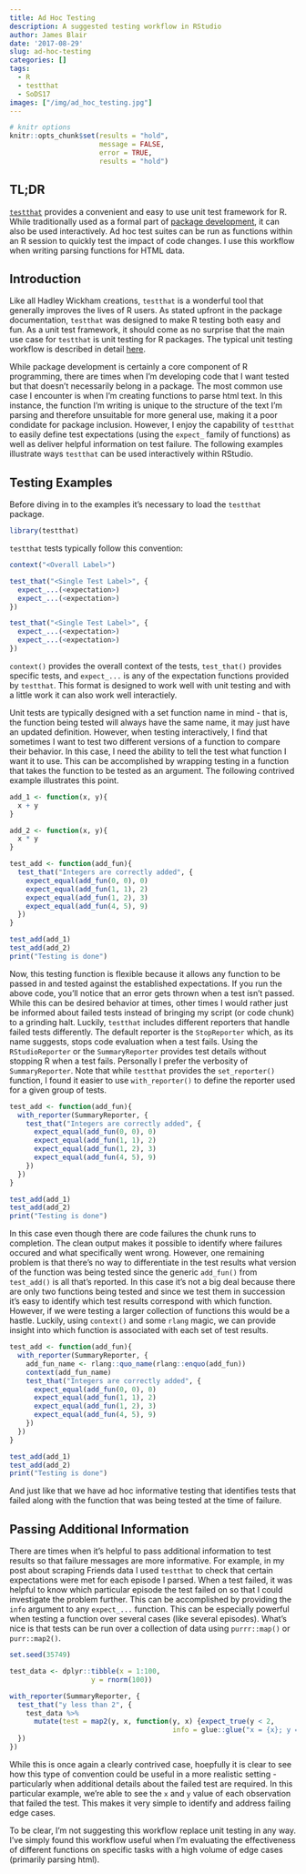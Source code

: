 ```yaml
---
title: Ad Hoc Testing
description: A suggested testing workflow in RStudio
author: James Blair
date: '2017-08-29'
slug: ad-hoc-testing
categories: []
tags:
  - R
  - testthat
  - SoDS17
images: ["/img/ad_hoc_testing.jpg"]
---
```

```r
# knitr options
knitr::opts_chunk$set(results = "hold",
                      message = FALSE,
                      error = TRUE,
                      results = "hold")
```


## TL;DR
[`testthat`](https://github.com/hadley/testthat) provides a convenient and easy to use unit test framework for R. While traditionally used as a formal part of [package development](http://r-pkgs.had.co.nz/tests.html), it can also be used interactively. Ad hoc test suites can be run as functions within an R session to quickly test the impact of code changes. I use this workflow when writing parsing functions for HTML data.

## Introduction
Like all Hadley Wickham creations, `testthat` is a wonderful tool that generally improves the lives of R users. As stated upfront in the package documentation, `testthat` was designed to make R testing both easy and fun. As a unit test framework, it should come as no surprise that the main use case for `testthat` is unit testing for R packages. The typical unit testing workflow is described in detail [here](http://r-pkgs.had.co.nz/tests.html).

While package development is certainly a core component of R programming, there are times when I'm developing code that I want tested but that doesn't necessarily belong in a package. The most common use case I encounter is when I'm creating functions to parse html text. In this instance, the function I'm writing is unique to the structure of the text I'm parsing and therefore unsuitable for more general use, making it a poor condidate for package inclusion. However, I enjoy the capability of `testthat` to easily define test expectations (using the `expect_` family of functions) as well as deliver helpful information on test failure. The following examples illustrate ways `testthat` can be used interactively within RStudio.

## Testing Examples
Before diving in to the examples it's necessary to load the `testthat` package.
```r
library(testthat)
```

`testthat` tests typically follow this convention:

```r
context("<Overall Label>")

test_that("<Single Test Label>", {
  expect_...(<expectation>)
  expect_...(<expectation>)
})

test_that("<Single Test Label>", {
  expect_...(<expectation>)
  expect_...(<expectation>)
})
```

`context()` provides the overall context of the tests, `test_that()` provides specific tests, and `expect_...` is any of the expectation functions provided by `testthat`. This format is designed to work well with unit testing and with a little work it can also work well interactiely. 

Unit tests are typically designed with a set function name in mind - that is, the function being tested will always have the same name, it may just have an updated definition. However, when testing interactively, I find that sometimes I want to test two different versions of a function to compare their behavior. In this case, I need the ability to tell the test what function I want it to use. This can be accomplished by wrapping testing in a function that takes the function to be tested as an argument. The following contrived example illustrates this point.

```r
add_1 <- function(x, y){
  x + y
}

add_2 <- function(x, y){
  x * y
}

test_add <- function(add_fun){
  test_that("Integers are correctly added", {
    expect_equal(add_fun(0, 0), 0)
    expect_equal(add_fun(1, 1), 2)
    expect_equal(add_fun(1, 2), 3)
    expect_equal(add_fun(4, 5), 9)
  })
}

test_add(add_1)
test_add(add_2)
print("Testing is done")
```

Now, this testing function is flexible because it allows any function to be passed in and tested against the established expectations. If you run the above code, you'll notice that an error gets thrown when a test isn't passed. While this can be desired behavior at times, other times I would rather just be informed about failed tests instead of bringing my script (or code chunk) to a grinding halt. Luckily, `testthat` includes different reporters that handle failed tests differently. The default reporter is the `StopReporter` which, as its name suggests, stops code evaluation when a test fails. Using the `RStudioReporter` or the `SummaryReporter` provides test details without stopping R when a test fails. Personally I prefer the verbosity of `SummaryReporter`. Note that while `testthat` provides the `set_reporter()` function, I found it easier to use `with_reporter()` to define the reporter used for a given group of tests.

```r
test_add <- function(add_fun){
  with_reporter(SummaryReporter, {
    test_that("Integers are correctly added", {
      expect_equal(add_fun(0, 0), 0)
      expect_equal(add_fun(1, 1), 2)
      expect_equal(add_fun(1, 2), 3)
      expect_equal(add_fun(4, 5), 9)
    })
  })
}

test_add(add_1)
test_add(add_2)
print("Testing is done")
```

In this case even though there are code failures the chunk runs to completion. The clean output makes it possible to identify where failures occured and what specifically went wrong. However, one remaining problem is that there's no way to differentiate in the test results what version of the function was being tested since the generic `add_fun()` from `test_add()` is all that's reported. In this case it's not a big deal because there are only two functions being tested and since we test them in succession it's easy to identify which test results correspond with which function. However, if we were testing a larger collection of functions this would be a hastle. Luckily, using `context()` and some `rlang` magic, we can provide insight into which function is associated with each set of test results.

```r
test_add <- function(add_fun){
  with_reporter(SummaryReporter, {
    add_fun_name <- rlang::quo_name(rlang::enquo(add_fun))
    context(add_fun_name)
    test_that("Integers are correctly added", {
      expect_equal(add_fun(0, 0), 0)
      expect_equal(add_fun(1, 1), 2)
      expect_equal(add_fun(1, 2), 3)
      expect_equal(add_fun(4, 5), 9)
    })
  })
}

test_add(add_1)
test_add(add_2)
print("Testing is done")
```

And just like that we have ad hoc informative testing that identifies tests that failed along with the function that was being tested at the time of failure.

## Passing Additional Information
There are times when it's helpful to pass additional information to test results so that failure messages are more informative. For example, in my post about scraping Friends data I used `testthat` to check that certain expectations were met for each episode I parsed. When a test failed, it was helpful to know which particular episode the test failed on so that I could investigate the problem further. This can be accomplished by providing the `info` argument to any `expect_...` function. This can be especially powerful when testing a function over several cases (like several episodes). What's nice is that tests can be run over a collection of data using `purrr::map()` or `purr::map2()`.

```r
set.seed(35749)

test_data <- dplyr::tibble(x = 1:100,
                    y = rnorm(100))

with_reporter(SummaryReporter, {
  test_that("y less than 2", {
    test_data %>% 
      mutate(test = map2(y, x, function(y, x) {expect_true(y < 2,
                                        info = glue::glue("x = {x}; y = {y}"))}))
  })
})
```

While this is once again a clearly contrived case, hoepfully it is clear to see how this type of convention could be useful in a more realistic setting - particularly when additional details about the failed test are required. In this particular example, we're able to see the `x` and `y` value of each observation that failed the test. This makes it very simple to identify and address failing edge cases.

To be clear, I'm not suggesting this workflow replace unit testing in any way. I've simply found this workflow useful when I'm evaluating the effectiveness of different functions on specific tasks with a high volume of edge cases (primarily parsing html).
